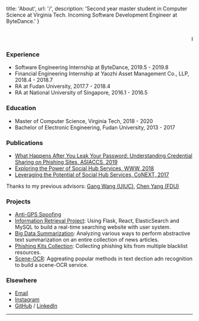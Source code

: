 
  title: 'About',
  url: '/',
  description: 'Second year master student in Computer Science at Virginia Tech. Incoming Software Development Engineer at ByteDance.'
}


<!-- content starts from here -->

<br/>
<marquee>Happy work, happy life!</marquee>
<br/>

<!-- [A list of the best things](/posts/the-best-things) -->

### Experience

- Software Engineering Internship at ByteDance, 2019.5 - 2019.8
- Financial Engineering Internship at Yaozhi Asset Management Co., LLP, 2018.4 - 2018.7
- RA at Fudan University, 2017.7 - 2018.4
- RA at National University of Singapore, 2016.1 - 2016.5

### Education

- Master of Computer Science, Virginia Tech, 2018 - 2020
- Bachelor of Electronic Engineering, Fudan University, 2013 - 2017

### Publications 

- [What Happens After You Leak Your Password: Understanding Credential Sharing on Phishing Sites, ASIACCS, 2019](https://people.cs.vt.edu/chaoxu18/papers/asiaccs19.pdf)
- [Exploring the Power of Social Hub Services, WWW, 2018](https://people.cs.vt.edu/chaoxu18/papers/ExploringThePowerOfSocialHubSe.pdf)
- [Leveraging the Potential of Social Hub Services, CoNEXT, 2017](https://people.cs.vt.edu/chaoxu18/papers/conext17workshop-paper15.pdf)

Thanks to my previous advisors: [Gang Wang (UIUC)](https://gangw.cs.illinois.edu/), [Chen Yang (FDU)](https://chenyang03.wordpress.com/)

### Projects

- [Anti-GPS Spoofing](#)
- [Information Retrieval Project](http://2001.0468.0c80.6102.0001.7015.a60f.cf44.ip6.name:3000/): Using Flask, React, ElasticSearch and MySQL to build a real-time searching website with user system.
- [Big Data Summarization](https://vtechworks.lib.vt.edu/handle/10919/86370): Analyzing various ways to perform abstractive text summarization on an entire collection of news articles.
- [Phishing Kits Collection](https://github.com/BourneXu/StalkPhish): Collecting phishing kits from multiple blacklist resources.
- [Scene-OCR](https://github.com/BourneXu/OCR): Aggreating popular methods in text dection adn recognition to build a scene-OCR service.


### Elsewhere

- [Email](mailto:hi@chrischao.io)
- [Instagram](https://www.instagram.com/chrisss_chao/)
- [GitHub](https://github.com/BourneXu) / [LinkedIn](https://www.linkedin.com/in/chao-xu-368899142/)


---